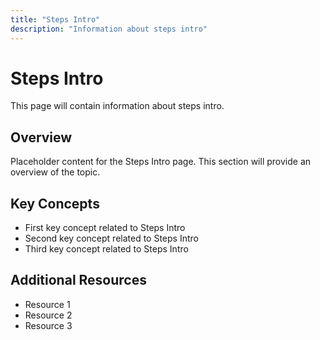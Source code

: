 ```yaml
---
title: "Steps Intro"
description: "Information about steps intro"
---
```


# Steps Intro

This page will contain information about steps intro.

## Overview

Placeholder content for the Steps Intro page. This section will provide an overview of the topic.

## Key Concepts

- First key concept related to Steps Intro
- Second key concept related to Steps Intro
- Third key concept related to Steps Intro

## Additional Resources

- Resource 1
- Resource 2
- Resource 3
